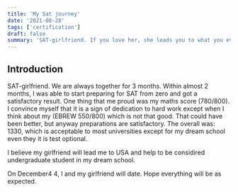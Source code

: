 ```yaml
---
title: 'My Sat journey'
date: '2021-08-28'
tags: ['certification']
draft: false
summary: 'SAT-girlfriend. If you love her, she leads you to what you even have never thought about.'
---
```


## Introduction

SAT-girlfriend. We are always together for 3 months. Within almost 2 months, I was able to start preparing for SAT from zero and got a satisfactory result. One thing that me proud was my maths score (780/800). I convince myself that it is a sign of dedication to hard work except when I think about my (EBREW 550/800) which is not that good. That could have been better, but anyway preparations are satisfactory. The overall was: 1330, which is acceptable to most universities except for my dream school even they it is test optional. 

I believe my girlfriend will lead me to USA and help to be considired undergraduate student in my dream school.

On December4 4, I and my girlfriend will date. Hope everything will be as expected. 




